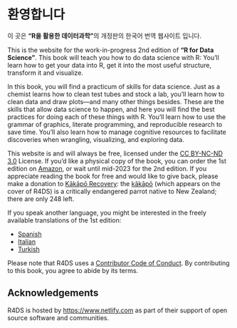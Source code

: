 # 환영합니다 {.unnumbered}

이 곳은 **"R을 활용한 데이터과학"**의 개정판의 한국어 번역 웹사이트 입니다.

This is the website for the work-in-progress 2nd edition of **"R for Data Science"**.
This book will teach you how to do data science with R: You'll learn how to get your data into R, get it into the most useful structure, transform it and visualize.

In this book, you will find a practicum of skills for data science.
Just as a chemist learns how to clean test tubes and stock a lab, you'll learn how to clean data and draw plots---and many other things besides.
These are the skills that allow data science to happen, and here you will find the best practices for doing each of these things with R.
You'll learn how to use the grammar of graphics, literate programming, and reproducible research to save time.
You'll also learn how to manage cognitive resources to facilitate discoveries when wrangling, visualizing, and exploring data.

This website is and will always be free, licensed under the [CC BY-NC-ND 3.0](https://creativecommons.org/licenses/by-nc-nd/3.0/us/) License.
If you'd like a physical copy of the book, you can order the 1st edition on [Amazon](https://amzn.to/2aHLAQ1), or wait until mid-2023 for the 2nd edition.
If you appreciate reading the book for free and would like to give back, please make a donation to [Kākāpō Recovery](https://www.doc.govt.nz/kakapo-donate): the [kākāpō](https://www.youtube.com/watch?v=9T1vfsHYiKY) (which appears on the cover of R4DS) is a critically endangered parrot native to New Zealand; there are only 248 left.

If you speak another language, you might be interested in the freely available translations of the 1st edition:

-   [Spanish](https://es.r4ds.hadley.nz)
-   [Italian](https://it.r4ds.hadley.nz)
-   [Turkish](https://tr.r4ds.hadley.nz)

Please note that R4DS uses a [Contributor Code of Conduct](https://contributor-covenant.org/version/2/0/CODE_OF_CONDUCT.html).
By contributing to this book, you agree to abide by its terms.

## Acknowledgements {.unnumbered}

R4DS is hosted by <https://www.netlify.com> as part of their support of open source software and communities.
